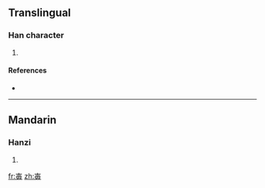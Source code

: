 ==Translingual==

===Han character===
{{Han char|rn=80|rad=毋|as=03|sn=7|four=4055<sub>7</sub>|canj=土田十 (GWJ), 土田十竹 (GWJH)}}

# {{defn|Han|sort=毋03}}

====References====
* {{Han ref|kx=0589.040|dkj=16727|dj=0981.050|hdz=42382.020|uh=6BD0|ud=27600|bh=CB48|bd=52040}}

----

==Mandarin==

===Hanzi===
{{cmn-hanzi|pin=[[ǎi]] ([[ai3]]), [[jiě]] ([[jie3]])|wg=ai<sup>3</sup>, chieh<sup>3</sup>}}

# {{defn|Mandarin|sort=毋03}}

[[fr:毐]]
[[zh:毐]]